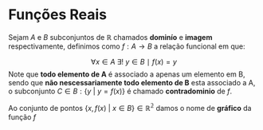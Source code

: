 # Funções Reais

::: {#def-funcreal name="Função"}
Sejam $A$ e $B$ subconjuntos de $\mathbb{R}$ chamados **dominío** e **imagem** respectivamente, definimos como $f: A \rightarrow B$ a relação funcional em que: 

$$
\forall x \in A \ \exists! \ y \in B \ \mid \ f(x) = y
$$
Note que **todo elemento de A** é associado a apenas um elemento em B, sendo que **não nescessariamente todo elemento de B** esta associado a A, o subconjunto $C \in B: \left\{ y\ | \ y = f(x)\right\}$ é chamado **contradominio** de $f$.

Ao conjunto de pontos $\left\{x, f(x) \ | \ x \in B\right\} \in \mathbb{R^2}$ damos o nome de **gráfico** da função $f$
:::









